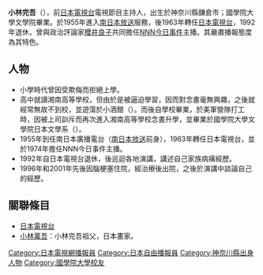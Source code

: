 {{Infobox announcer
| name                = 小林完吾
| image               = 
| original_text       = {{lang|ja|小林 完吾}}
| original_spelling   = {{lang|ja|こばやし かんご}}
| sex                 = 男
| abbreviated_nam     =
| born                = {{Birth date and age|1932|3|27}}
| dead                = 
| locality            = {{flagicon|JPN}} [[神奈川縣|神奈川縣]]鎌倉市
| education           = {{flagicon|JPN}} [[國學院大學|國學院大學]]文學部日本文學科
| employment_histary  = NNN週日晚報<br/>[[NNN今日事件|NNN今日事件]] 等
| employment_main     = 新聞節目主播
| homepage            = 
| footnotes           =
| width               = 
}}
'''小林完吾'''（{{bd|1932年|3月27日}}），前[[日本電視台|日本電視台]]電視節目主持人，出生於神奈川縣鎌倉市；國學院大學文學院畢業。於1955年進入[[南日本放送|南日本放送]]服務，後1963年轉任[[日本電視台|日本電視台]]，1992年退休，曾與政治評論家[[櫻井良子|櫻井良子]]共同擔任[[NNN今日事件|NNN今日事件]]主播。其嚴肅播報態度為其特色。

== 人物 ==
*小學時代曾因受欺侮而拒絕上學。
*高中就讀湘南高等學校，但由於是被逼迫學習，因而對念書毫無興趣，之後就經常無故不到校，並遊蕩於小酒館（{{lang|ja|飲み屋}}）。而後自學校畢業，於美軍營隊打工時，因被上司訓斥而再次進入湘南高等學校念書升學，並畢業於國學院大學文學院日本文學系（{{lang|ja|國學院大學文学部日本文学科}}）。
*1955年到任南日本廣播電台（[[南日本放送|南日本放送]]前身），1963年轉任日本電視台，並於1974年擔任NNN今日事件主播。
*1992年自日本電視台退休，後巡迴各地演講，講述自己家族病痛經歷。
*1996年和2001年先後因腦梗塞住院，經治療後出院，之後於演講中談論自己的經歷。
== 關聯條目 ==
*[[日本電視台|日本電視台]]
*[[小林萬吾|小林萬吾]]：小林完吾祖父，日本畫家。

{{Japan-enter-bio-stub}}
{{DEFAULTSORT:Kobayashi Kango}}
[[Category:日本電視網播報員|Category:日本電視網播報員]]
[[Category:日本自由播報員|Category:日本自由播報員]]
[[Category:神奈川縣出身人物|Category:神奈川縣出身人物]]
[[Category:國學院大學校友|Category:國學院大學校友]]